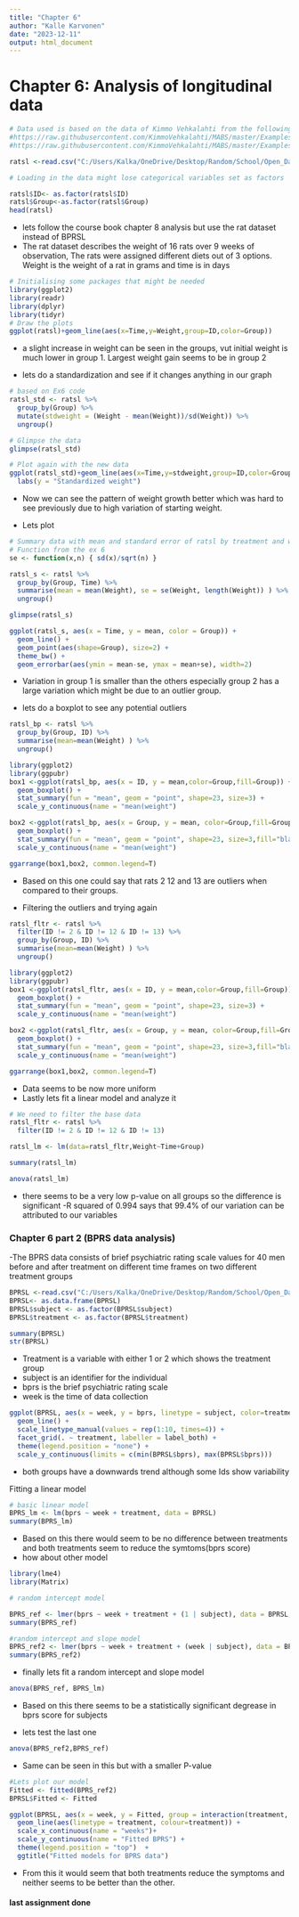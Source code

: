 ```yaml
---
title: "Chapter 6"
author: "Kalle Karvonen"
date: "2023-12-11"
output: html_document
---
```

# Chapter 6: Analysis of longitudinal data

```r
# Data used is based on the data of Kimmo Vehkalahti from the following URL
#https://raw.githubusercontent.com/KimmoVehkalahti/MABS/master/Examples/data/BPRS.txt
#https://raw.githubusercontent.com/KimmoVehkalahti/MABS/master/Examples/data/rats.txt

ratsl <-read.csv("C:/Users/Kalka/OneDrive/Desktop/Random/School/Open_Data/IODS-project/data/ratsl.csv")


```

```r
# Loading in the data might lose categorical variables set as factors  so lets put them again

ratsl$ID<- as.factor(ratsl$ID)
ratsl$Group<-as.factor(ratsl$Group)
head(ratsl)
```

- lets follow the course book chapter 8 analysis but use the rat dataset instead of BPRSL
- The rat dataset describes the weight of 16 rats over 9 weeks of observation, The rats were assigned different diets out of 3 options. Weight is the weight of a rat in grams and time is in days
```r
# Initialising some packages that might be needed 
library(ggplot2)
library(readr)
library(dplyr)
library(tidyr)
# Draw the plots
ggplot(ratsl)+geom_line(aes(x=Time,y=Weight,group=ID,color=Group))
```
- a slight increase in weight can be seen in the groups, vut initial weight is much lower in group 1. Largest weight gain seems to be in group 2 

- lets do a standardization and see if it changes anything in our graph
```r
# based on Ex6 code
ratsl_std <- ratsl %>%
  group_by(Group) %>%
  mutate(stdweight = (Weight - mean(Weight))/sd(Weight)) %>%
  ungroup()

# Glimpse the data
glimpse(ratsl_std)
```
```r
# Plot again with the new data
ggplot(ratsl_std)+geom_line(aes(x=Time,y=stdweight,group=ID,color=Group))+
  labs(y = "Standardized weight")
```
- Now we can see the pattern of weight growth better which was hard to see previously due to high variation of starting weight.

- Lets plot 
```r
# Summary data with mean and standard error of ratsl by treatment and week 
# Function from the ex 6
se <- function(x,n) { sd(x)/sqrt(n) }

ratsl_s <- ratsl %>%
  group_by(Group, Time) %>%
  summarise(mean = mean(Weight), se = se(Weight, length(Weight)) ) %>%
  ungroup()
```
```r
glimpse(ratsl_s)
```
```r
ggplot(ratsl_s, aes(x = Time, y = mean, color = Group)) +
  geom_line() +
  geom_point(aes(shape=Group), size=2) +
  theme_bw() +
  geom_errorbar(aes(ymin = mean-se, ymax = mean+se), width=2) 
```
- Variation in group 1 is smaller than the others especially group 2 has a large variation which might be due to an outlier group.

- lets do a boxplot to see any potential outliers 

```r
ratsl_bp <- ratsl %>%
  group_by(Group, ID) %>%
  summarise(mean=mean(Weight) ) %>%
  ungroup()
```
```r
library(ggplot2)
library(ggpubr)
box1 <-ggplot(ratsl_bp, aes(x = ID, y = mean,color=Group,fill=Group)) +
  geom_boxplot() +
  stat_summary(fun = "mean", geom = "point", shape=23, size=3) +
  scale_y_continuous(name = "mean(weight")

box2 <-ggplot(ratsl_bp, aes(x = Group, y = mean, color=Group,fill=Group)) +
  geom_boxplot() +
  stat_summary(fun = "mean", geom = "point", shape=23, size=3,fill="black") +
  scale_y_continuous(name = "mean(weight")

ggarrange(box1,box2, common.legend=T)
```
- Based on this one could say that rats 2 12 and 13 are outliers when compared to their groups.

- Filtering the outliers and trying again

```r
ratsl_fltr <- ratsl %>%
  filter(ID != 2 & ID != 12 & ID != 13) %>%
  group_by(Group, ID) %>%
  summarise(mean=mean(Weight) ) %>%
  ungroup()
```
```r
library(ggplot2)
library(ggpubr)
box1 <-ggplot(ratsl_fltr, aes(x = ID, y = mean,color=Group,fill=Group)) +
  geom_boxplot() +
  stat_summary(fun = "mean", geom = "point", shape=23, size=3) +
  scale_y_continuous(name = "mean(weight")

box2 <-ggplot(ratsl_fltr, aes(x = Group, y = mean, color=Group,fill=Group)) +
  geom_boxplot() +
  stat_summary(fun = "mean", geom = "point", shape=23, size=3,fill="black") +
  scale_y_continuous(name = "mean(weight")

ggarrange(box1,box2, common.legend=T)
```
- Data seems to be now more uniform 
- Lastly lets fit a linear model and analyze it

```r
# We need to filter the base data
ratsl_fltr <- ratsl %>%
  filter(ID != 2 & ID != 12 & ID != 13)

ratsl_lm <- lm(data=ratsl_fltr,Weight~Time+Group)

summary(ratsl_lm)
```
```r
anova(ratsl_lm)
```
- there seems to be a very low p-value on all groups so the difference is significant
-R squared of 0.994 says that 99.4% of our variation can be attributed to our variables 

### Chapter 6 part 2 (BPRS data analysis)

-The BPRS data consists of brief psychiatric rating scale values for 40 men
 before and after treatment on different time frames on two different treatment groups
 

```r
BPRSL <-read.csv("C:/Users/Kalka/OneDrive/Desktop/Random/School/Open_Data/IODS-project/data/BPRSL.csv")
BPRSL<- as.data.frame(BPRSL)
BPRSL$subject <- as.factor(BPRSL$subject)
BPRSL$treatment <- as.factor(BPRSL$treatment)

summary(BPRSL)
str(BPRSL)
```
- Treatment is a variable with either 1 or 2 which shows the treatment group
- subject is an identifier for the individual
- bprs is the brief psychiatric rating scale
- week is the time  of data collection

```r
ggplot(BPRSL, aes(x = week, y = bprs, linetype = subject, color=treatment)) +
  geom_line() +
  scale_linetype_manual(values = rep(1:10, times=4)) +
  facet_grid(. ~ treatment, labeller = label_both) +
  theme(legend.position = "none") + 
  scale_y_continuous(limits = c(min(BPRSL$bprs), max(BPRSL$bprs)))
```
- both groups have a downwards trend although some Ids show variability

Fitting a linear model

```r
# basic linear model
BPRS_lm <- lm(bprs ~ week + treatment, data = BPRSL)
summary(BPRS_lm)
```
- Based on this there would seem to be no difference between treatments and both treatments seem to reduce the symtoms(bprs score)
- how about other model
```r
library(lme4)
library(Matrix)
```

```r
# random intercept model

BPRS_ref <- lmer(bprs ~ week + treatment + (1 | subject), data = BPRSL, REML = FALSE)
summary(BPRS_ref)
```
```r
#random intercept and slope model
BPRS_ref2 <- lmer(bprs ~ week + treatment + (week | subject), data = BPRSL, REML = FALSE)
summary(BPRS_ref2)
```
- finally lets fit a random intercept and slope model

```r
anova(BPRS_ref, BPRS_lm)
```
- Based on this there seems to be a statistically significant degrease in bprs score for subjects

- lets test the last one

```r
anova(BPRS_ref2,BPRS_ref)
```
- Same can be seen in this but with a smaller P-value

```r
#Lets plot our model
Fitted <- fitted(BPRS_ref2)
BPRSL$Fitted <- Fitted

ggplot(BPRSL, aes(x = week, y = Fitted, group = interaction(treatment, subject))) +
  geom_line(aes(linetype = treatment, colour=treatment)) +
  scale_x_continuous(name = "weeks")+
  scale_y_continuous(name = "Fitted BPRS") +
  theme(legend.position = "top")  +
  ggtitle("Fitted models for BPRS data")


```
- From this it would seem that both treatments reduce the symptoms and neither seems to be better than the other.

#### last assignment done
